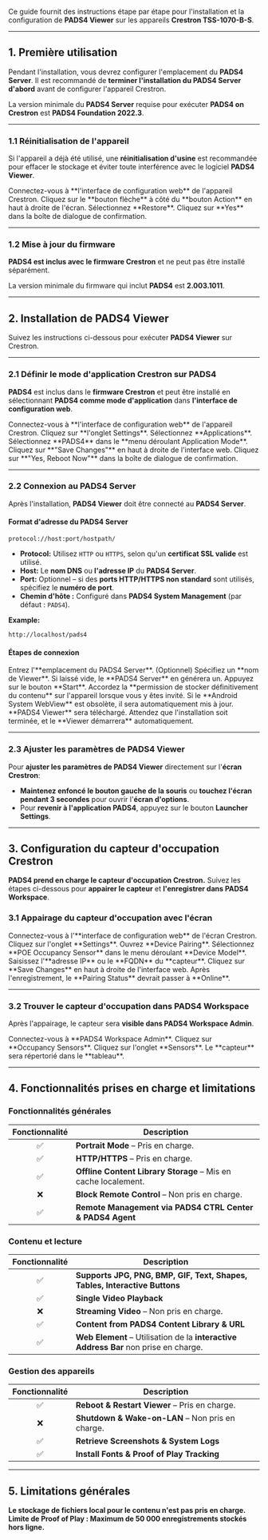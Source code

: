 Ce guide fournit des instructions étape par étape pour l'installation et la configuration de **PADS4 Viewer** sur les appareils **Crestron TSS-1070-B-S**.

***

## **1. Première utilisation**

Pendant l'installation, vous devrez configurer l'emplacement du **PADS4 Server**. Il est recommandé de **terminer l'installation du PADS4 Server d'abord** avant de configurer l'appareil Crestron.

<Note>La version minimale du **PADS4 Server** requise pour exécuter **PADS4 on Crestron** est **PADS4 Foundation 2022.3**.</Note>

***

### **1.1 Réinitialisation de l'appareil**

Si l'appareil a déjà été utilisé, une **réinitialisation d'usine** est recommandée pour effacer le stockage et éviter toute interférence avec le logiciel **PADS4 Viewer**.

<Steps>
  <Step title="Première étape">
    Connectez-vous à **l'interface de configuration web** de l'appareil Crestron.
  </Step>

  <Step title="Deuxième étape">
    Cliquez sur le **bouton flèche** à côté du **bouton Action** en haut à droite de l'écran.
  </Step>

  <Step title="Troisième étape">
    Sélectionnez **Restore**.
  </Step>

  <Step title="Quatrième étape">
    Cliquez sur **Yes** dans la boîte de dialogue de confirmation.
  </Step>
</Steps>

***

### **1.2 Mise à jour du firmware**

**PADS4 est inclus avec le firmware Crestron** et ne peut pas être installé séparément.

<Note>La version minimale du firmware qui inclut **PADS4** est **2.003.1011**.</Note>

***

## **2. Installation de PADS4 Viewer**

Suivez les instructions ci-dessous pour exécuter **PADS4 Viewer** sur Crestron.

***

### **2.1 Définir le mode d'application Crestron sur PADS4**

**PADS4** est inclus dans le **firmware Crestron** et peut être installé en sélectionnant **PADS4 comme mode d'application** dans **l'interface de configuration web**.

<Steps>
  <Step title="Première étape">
    Connectez-vous à **l'interface de configuration web** de l'appareil Crestron.
  </Step>

  <Step title="Deuxième étape">
    Cliquez sur **l'onglet Settings**.
  </Step>

  <Step title="Troisième étape">
    Sélectionnez **Applications**.
  </Step>

  <Step title="Quatrième étape">
    Sélectionnez **PADS4** dans le **menu déroulant Application Mode**.
  </Step>

  <Step title="Cinquième étape">
    Cliquez sur **"Save Changes"** en haut à droite de l'interface web.
  </Step>

  <Step title="Sixième étape">
    Cliquez sur **"Yes, Reboot Now"** dans la boîte de dialogue de confirmation.
  </Step>
</Steps>

***

### **2.2 Connexion au PADS4 Server**

Après l'installation, **PADS4 Viewer** doit être connecté au **PADS4 Server**.

#### **Format d'adresse du PADS4 Server**

```
protocol://host:port/hostpath/  
```

* **Protocol:** Utilisez `HTTP` ou `HTTPS`, selon qu'un **certificat SSL valide** est utilisé.
* **Host:** Le **nom DNS** ou **l'adresse IP** du **PADS4 Server**.
* **Port:** Optionnel – si des **ports HTTP/HTTPS non standard** sont utilisés, spécifiez le **numéro de port**.
* **Chemin d'hôte :** Configuré dans **PADS4 System Management** (par défaut : `PADS4`).

**Example:**

```
http://localhost/pads4  
```

#### **Étapes de connexion**

<Steps>
  <Step title="Première étape">
    Entrez l'**emplacement du PADS4 Server**.
  </Step>

  <Step title="Deuxième étape">
    (Optionnel) Spécifiez un **nom de Viewer**. Si laissé vide, le **PADS4 Server** en générera un.
  </Step>

  <Step title="Troisième étape">
    Appuyez sur le bouton **Start**.
  </Step>

  <Step title="Quatrième étape">
    Accordez la **permission de stocker définitivement du contenu** sur l'appareil lorsque vous y êtes invité.
  </Step>

  <Step title="Cinquième étape">
    Si le **Android System WebView** est obsolète, il sera automatiquement mis à jour.
  </Step>

  <Step title="Sixième étape">
    **PADS4 Viewer** sera téléchargé. Attendez que l'installation soit terminée, et le **Viewer démarrera** automatiquement.
  </Step>
</Steps>

***

### **2.3 Ajuster les paramètres de PADS4 Viewer**

Pour **ajuster les paramètres de PADS4 Viewer** directement sur l'**écran Crestron**:

* **Maintenez enfoncé le bouton gauche de la souris** ou **touchez l'écran pendant 3 secondes** pour ouvrir l'**écran d'options**.
* Pour **revenir à l'application PADS4**, appuyez sur le bouton **Launcher Settings**.

***

## **3. Configuration du capteur d'occupation Crestron**

**PADS4 prend en charge le capteur d'occupation Crestron.** Suivez les étapes ci-dessous pour **appairer le capteur** et **l'enregistrer dans PADS4 Workspace**.

### **3.1 Appairage du capteur d'occupation avec l'écran**

<Steps>
  <Step title="Étape une">
    Connectez-vous à l'**interface de configuration web** de l'écran Crestron.
  </Step>

  <Step title="Étape deux">
    Cliquez sur l'onglet **Settings**.
  </Step>

  <Step title="Étape trois">
    Ouvrez **Device Pairing**.
  </Step>

  <Step title="Étape quatre">
    Sélectionnez **POE Occupancy Sensor** dans le menu déroulant **Device Model**.
  </Step>

  <Step title="Étape cinq">
    Saisissez l'**adresse IP** ou le **FQDN** du **capteur**.
  </Step>

  <Step title="Étape six">
    Cliquez sur **Save Changes** en haut à droite de l'interface web.
  </Step>

  <Step title="Étape sept">
    Après l'enregistrement, le **Pairing Status** devrait passer à **Online**.
  </Step>
</Steps>

***

### **3.2 Trouver le capteur d'occupation dans PADS4 Workspace**

Après l'appairage, le capteur sera **visible dans PADS4 Workspace Admin**.

<Steps>
  <Step title="Étape une">
    Connectez-vous à **PADS4 Workspace Admin**.
  </Step>

  <Step title="Étape deux">
    Cliquez sur **Occupancy Sensors**.
  </Step>

  <Step title="Étape trois">
    Cliquez sur l'onglet **Sensors**.
  </Step>

  <Step title="Étape quatre">
    Le **capteur** sera répertorié dans le **tableau**.
  </Step>
</Steps>

***

## **4. Fonctionnalités prises en charge et limitations**

### **Fonctionnalités générales**

| Fonctionnalité | Description                                                    |
| :------------: | -------------------------------------------------------------- |
|        ✅       | **Portrait Mode** – Pris en charge.                            |
|        ✅       | **HTTP/HTTPS** – Pris en charge.                               |
|        ✅       | **Offline Content Library Storage** – Mis en cache localement. |
|        ❌       | **Block Remote Control** – Non pris en charge.                 |
|        ✅       | **Remote Management via PADS4 CTRL Center & PADS4 Agent**      |

### **Contenu et lecture**

| Fonctionnalité | Description                                                                          |
| :------------: | ------------------------------------------------------------------------------------ |
|        ✅       | **Supports JPG, PNG, BMP, GIF, Text, Shapes, Tables, Interactive Buttons**           |
|        ✅       | **Single Video Playback**                                                            |
|        ❌       | **Streaming Video** – Non pris en charge.                                            |
|        ✅       | **Content from PADS4 Content Library & URL**                                         |
|        ✅       | **Web Element** – Utilisation de la **interactive Address Bar** non prise en charge. |

### **Gestion des appareils**

| Fonctionnalité | Description                                      |
| :------------: | ------------------------------------------------ |
|        ✅       | **Reboot & Restart Viewer** – Pris en charge.    |
|        ❌       | **Shutdown & Wake-on-LAN** – Non pris en charge. |
|        ✅       | **Retrieve Screenshots & System Logs**           |
|        ✅       | **Install Fonts & Proof of Play Tracking**       |

***

## **5. Limitations générales**

<Warning> **Le stockage de fichiers local pour le contenu n'est pas pris en charge.** </Warning>
<Warning> **Limite de Proof of Play : Maximum de 50 000 enregistrements stockés hors ligne.** </Warning>
